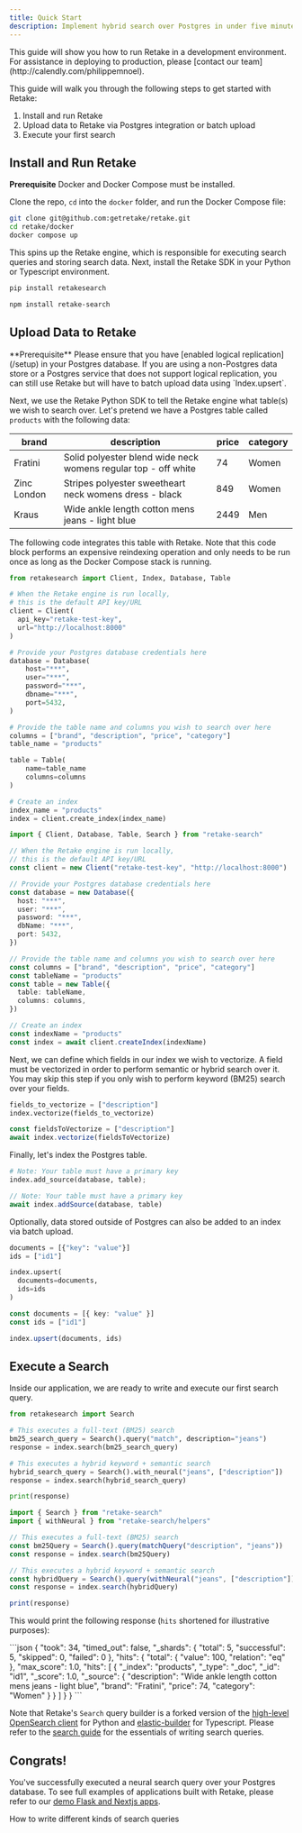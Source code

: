 ```yaml
---
title: Quick Start
description: Implement hybrid search over Postgres in under five minutes
---
```


<Note>
  This guide will show you how to run Retake in a development environment. For
  assistance in deploying to production, please [contact our
  team](http://calendly.com/philippemnoel).
</Note>

This guide will walk you through the following steps to get started with Retake:

1. Install and run Retake
2. Upload data to Retake via Postgres integration or batch upload
3. Execute your first search

## Install and Run Retake

<Info>**Prerequisite** Docker and Docker Compose must be installed.</Info>

Clone the repo, `cd` into the `docker` folder, and run the Docker Compose file:

```bash
git clone git@github.com:getretake/retake.git
cd retake/docker
docker compose up
```

This spins up the Retake engine, which is responsible for executing search queries and storing search data.
Next, install the Retake SDK in your Python or Typescript environment.

<CodeGroup>

```bash Python
pip install retakesearch
```

```bash Typescript
npm install retake-search
```

</CodeGroup>

## Upload Data to Retake

<Info>
  **Prerequisite** Please ensure that you have [enabled logical
  replication](/setup) in your Postgres database. If you are using a
  non-Postgres data store or a Postgres service that does not support logical
  replication, you can still use Retake but will have to batch upload data using
  `Index.upsert`.
</Info>

Next, we use the Retake Python SDK to tell the Retake engine what table(s) we wish to search over. Let's pretend
we have a Postgres table called `products` with the following data:

| brand       | description                                                    | price | category |
| ----------- | -------------------------------------------------------------- | ----- | -------- |
| Fratini     | Solid polyester blend wide neck womens regular top - off white | 74    | Women    |
| Zinc London | Stripes polyester sweetheart neck womens dress - black         | 849   | Women    |
| Kraus       | Wide ankle length cotton mens jeans - light blue               | 2449  | Men      |

The following code integrates this table with Retake. Note that this code block performs an expensive
reindexing operation and only needs to be run once as long as the Docker Compose stack is running.

<CodeGroup>

```python Python
from retakesearch import Client, Index, Database, Table

# When the Retake engine is run locally,
# this is the default API key/URL
client = Client(
  api_key="retake-test-key",
  url="http://localhost:8000"
)

# Provide your Postgres database credentials here
database = Database(
    host="***",
    user="***",
    password="***",
    dbname="***",
    port=5432,
)

# Provide the table name and columns you wish to search over here
columns = ["brand", "description", "price", "category"]
table_name = "products"

table = Table(
    name=table_name
    columns=columns
)

# Create an index
index_name = "products"
index = client.create_index(index_name)
```

```typescript Typescript
import { Client, Database, Table, Search } from "retake-search"

// When the Retake engine is run locally,
// this is the default API key/URL
const client = new Client("retake-test-key", "http://localhost:8000")

// Provide your Postgres database credentials here
const database = new Database({
  host: "***",
  user: "***",
  password: "***",
  dbName: "***",
  port: 5432,
})

// Provide the table name and columns you wish to search over here
const columns = ["brand", "description", "price", "category"]
const tableName = "products"
const table = new Table({
  table: tableName,
  columns: columns,
})

// Create an index
const indexName = "products"
const index = await client.createIndex(indexName)
```

</CodeGroup>

Next, we can define which fields in our index we wish to vectorize. A field must be vectorized in order
to perform semantic or hybrid search over it. You may skip this step if you only wish to perform keyword (BM25)
search over your fields.

<CodeGroup>

```python Python
fields_to_vectorize = ["description"]
index.vectorize(fields_to_vectorize)
```

```typescript Typescript
const fieldsToVectorize = ["description"]
await index.vectorize(fieldsToVectorize)
```

</CodeGroup>

Finally, let's index the Postgres table.

<CodeGroup>

```python Python
# Note: Your table must have a primary key
index.add_source(database, table);
```

```typescript Typescript
// Note: Your table must have a primary key
await index.addSource(database, table)
```

</CodeGroup>

Optionally, data stored outside of Postgres can also be added to an index via batch upload.

<CodeGroup>

```python Python
documents = [{"key": "value"}]
ids = ["id1"]

index.upsert(
  documents=documents,
  ids=ids
)
```

```typescript Typescript
const documents = [{ key: "value" }]
const ids = ["id1"]

index.upsert(documents, ids)
```

</CodeGroup>

## Execute a Search

Inside our application, we are ready to write and execute our first search query.

<CodeGroup>

```python Python
from retakesearch import Search

# This executes a full-text (BM25) search
bm25_search_query = Search().query("match", description="jeans")
response = index.search(bm25_search_query)

# This executes a hybrid keyword + semantic search
hybrid_search_query = Search().with_neural("jeans", ["description"])
response = index.search(hybrid_search_query)

print(response)
```

```typescript Typescript
import { Search } from "retake-search"
import { withNeural } from "retake-search/helpers"

// This executes a full-text (BM25) search
const bm25Query = Search().query(matchQuery("description", "jeans"))
const response = index.search(bm25Query)

// This executes a hybrid keyword + semantic search
const hybridQuery = Search().query(withNeural("jeans", ["description"]))
const response = index.search(hybridQuery)

print(response)
```

</CodeGroup>

This would print the following response (`hits` shortened for illustrative purposes):

<Accordion title="Response Object">
```json 
{
  "took": 34,
  "timed_out": false,
  "_shards": {
    "total": 5,
    "successful": 5,
    "skipped": 0,
    "failed": 0
  },
  "hits": {
    "total": {
      "value": 100,
      "relation": "eq"
    },
    "max_score": 1.0,
    "hits": [
      {
        "_index": "products",
        "_type": "_doc",
        "_id": "id1",
        "_score": 1.0,
        "_source": {
          "description": "Wide ankle length cotton mens jeans - light blue",
          "brand": "Fratini",
          "price": 74,
          "category": "Women"
        }
      }
    ]
  }
}
```
</Accordion>

Note that Retake's `Search` query builder is a forked version of the
[high-level OpenSearch client](https://opensearch.org/docs/latest/clients/python-high-level) for Python and
[elastic-builder](https://elastic-builder.js.org/docs/) for Typescript.
Please refer to the [search guide](search/overview) for the essentials of writing search queries.

## Congrats!

You've successfully executed a neural search query over your Postgres database. To see full examples
of applications built with Retake, please refer to our [demo Flask and Nextjs apps](https://github.com/getretake/retake/tree/main/examples).

<CardGroup cols={2}>
  <Card title="Search Reference" icon="circle-play" href="/search/overview">
    How to write different kinds of search queries
  </Card>
</CardGroup>
